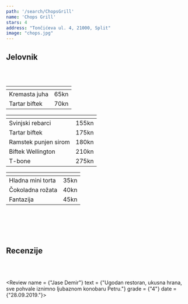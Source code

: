 ---
path: '/search/ChopsGrill'
name: 'Chops Grill'
stars: 4
address: "Tončićeva ul. 4, 21000, Split"
image: "chops.jpg"
---


## Jelovnik

<br></br>

<Collapse name = "Predjelo" open = "collapse show">

<table className="table table-hover" style = {{fontSize: "1.15rem"}}>
  <thead style = {{display: "none"}}><tr><th scope="col"></th><th scope="col"></th></tr></thead>
    <tbody style =  {{borderTop: "hidden"}}>
    <tr>
      <td className = "w-75" style = {{paddingLeft: "28px"}}> Kremasta juha </td><td> 65kn </td>
    </tr>
    <tr>
      <td className = "w-75" style = {{paddingLeft: "28px"}}> Tartar biftek </td><td> 70kn </td>
    </tr>
  </tbody>
</table>

</Collapse>

<Collapse name = "Meso" open = "collapse">


<table className="table table-hover" style = {{fontSize: "1.15rem"}}>
  <thead style = {{display: "none"}}><tr><th scope="col"></th><th scope="col"></th></tr></thead>
    <tbody style =  {{borderTop: "hidden"}}>
    <tr>
      <td className = "w-75" style = {{paddingLeft: "28px"}}> Svinjski rebarci </td><td> 155kn </td>
    </tr>
    <tr>
      <td className = "w-75" style = {{paddingLeft: "28px"}}> Tartar biftek </td><td> 175kn </td>
    </tr>
     <tr>
      <td className = "w-75" style = {{paddingLeft: "28px"}}> Ramstek punjen sirom </td><td> 180kn </td>
    </tr>
    <tr>
      <td className = "w-75" style = {{paddingLeft: "28px"}}> Biftek Wellington </td><td> 210kn </td>
    </tr>
    <tr>
      <td className = "w-75" style = {{paddingLeft: "28px"}}> T-bone </td><td> 275kn </td>
    </tr>
  </tbody>
</table>

</Collapse>

<Collapse name = "Desert" open = "collapse">

<table className="table table-hover" style = {{fontSize: "1.15rem"}}>
  <thead style = {{display: "none"}}><tr><th scope="col"></th><th scope="col"></th></tr></thead>
    <tbody style =  {{borderTop: "hidden"}}>
    <tr>
      <td className = "w-75" style = {{paddingLeft: "28px"}}> Hladna mini torta </td><td> 35kn </td>
    </tr>
    <tr>
      <td className = "w-75" style = {{paddingLeft: "28px"}}> Čokoladna rožata </td><td> 40kn </td>
    </tr>
    <tr>
      <td className = "w-75" style = {{paddingLeft: "28px"}}> Fantazija </td><td> 45kn </td>
    </tr>
  </tbody>
</table>

</Collapse>

<br></br>
<br></br>

## Recenzije

<br></br>

<CommentBox> </CommentBox>

<Review name = {"Jase Demir"}
        text = {"Ugodan restoran, ukusna hrana, sve pohvale iznimno ljubaznom konobaru Petru."}
        grade = {"4"}
        date = {"28.09.2019."}></Review>